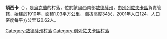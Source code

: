 {{coord|47|7|12|N|30|55|0|E|scale:30000|display=title}}

'''頓西卡'''（{{lang-uk|Донське}}），是[[烏克蘭|烏克蘭]]的村落，位於該國西南部[[敖德薩州|敖德薩州]]，由[[別列佐夫卡區|別列佐夫卡區]]負責管轄，始建於1910年，面積1.03平方公里，海拔高度34米，2001年人口124，人口密度每平方公里120.62人。

{{DEFAULTSORT:Донське}}
[[Category:敖德薩州村落|Category:敖德薩州村落]]
[[Category:別列佐夫卡區村落|Category:別列佐夫卡區村落]]


{{Odessa-geo-stub}}